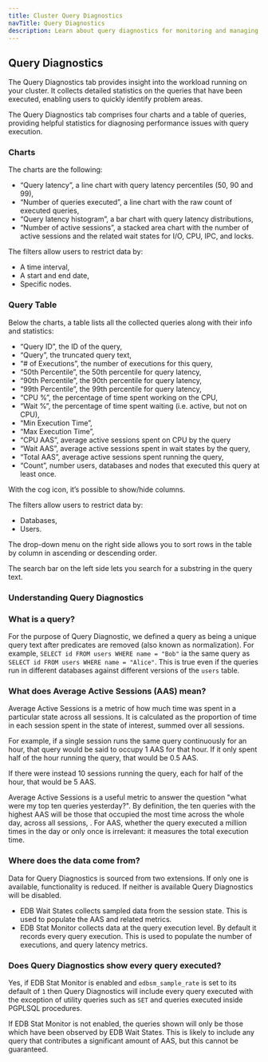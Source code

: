 ```yaml
---
title: Cluster Query Diagnostics
navTitle: Query Diagnostics
description: Learn about query diagnostics for monitoring and managing queries running on a PG AI Hybrid Manager cluster.
---
```


## Query Diagnostics

The Query Diagnostics tab provides insight into the workload running on your cluster. 
It collects detailed statistics on the queries that have been executed, enabling users to quickly identify problem areas.

The Query Diagnostics tab comprises four charts and a table of queries, providing helpful statistics for diagnosing performance issues with query execution.

### Charts

The charts are the following:

- “Query latency”, a line chart with query latency percentiles (50, 90 and 99),
- “Number of queries executed”, a line chart with the raw count of executed queries,
- “Query latency histogram”, a bar chart with query latency distributions,
- “Number of active sessions”, a stacked area chart with the number of active sessions and the related wait states for I/O, CPU, IPC, and locks.

The filters allow users to restrict data by:

- A time interval,
- A start and end date,
- Specific nodes.

### Query Table

Below the charts, a table lists all the collected queries along with their info and statistics:

- “Query ID”, the ID of the query,
- “Query”, the truncated query text,
- “# of Executions”, the number of executions for this query,
- “50th Percentile”, the 50th percentile for query latency,
- “90th Percentile”, the 90th percentile for query latency,
- “99th Percentile”, the 99th percentile for query latency, 
- “CPU %”, the percentage of time spent working on the CPU,
- “Wait %”, the percentage of time spent waiting (i.e. active, but not on CPU),
- “Min Execution Time”,
- “Max Execution Time”,
- “CPU AAS”, average active sessions spent on CPU by the query
- “Wait AAS”, average active sessions spent in wait states by the query,
- “Total AAS”, average active sessions spent running the query,
- “Count”, number users, databases and nodes that executed this query at least once.

With the cog icon, it’s possible to show/hide columns.  

The filters allow users to restrict data by:

- Databases,
- Users.

The drop-down menu on the right side allows you to sort rows in the table by column in ascending or descending order.

The search bar on the left side lets you search for a substring in the query text.

### Understanding Query Diagnostics

### What is a query?

For the purpose of Query Diagnostic, we defined a query as being a unique query text after predicates are removed (also known as normalization).
For example, `SELECT id FROM users WHERE name = "Bob"` ia the same query as `SELECT id FROM users WHERE name = "Alice"`.
This is true even if the queries run in different databases against different versions of the `users` table.

### What does Average Active Sessions (AAS) mean?

Average Active Sessions is a metric of how much time was spent in a particular state across all sessions.
It is calculated as the proportion of time in each session spent in the state of interest, summed over all sessions.

For example, if a single session runs the same query continuously for an hour, that query would be said to occupy 1 AAS for that hour.
If it only spent half of the hour running the query, that would be 0.5 AAS.

If there were instead 10 sessions running the query, each for half of the hour, that would be 5 AAS.

Average Active Sessions is a useful metric to answer the question "what were my top ten queries yesterday?".
By definition, the ten queries with the highest AAS will be those that occupied the most time across the whole day, across all sessions, .
For AAS, whether the query executed a million times in the day or only once is irrelevant: it measures the total execution time.

### Where does the data come from?

Data for Query Diagnostics is sourced from two extensions. 
If only one is available, functionality is reduced. 
If neither is available Query Diagnostics will be disabled.

- EDB Wait States collects sampled data from the session state. This is used to populate the AAS and related metrics.
- EDB Stat Monitor collects data at the query execution level. By default it records every query execution. This is used to populate the number of executions, and query latency metrics.

### Does Query Diagnostics show every query executed?

Yes, if EDB Stat Monitor is enabled and `edbsm_sample_rate` is set to its default of `1` then Query Diagnostics will include every query executed with the exception of utility queries such as `SET` and queries executed inside PGPLSQL procedures.

If EDB Stat Monitor is not enabled, the queries shown will only be those which have been observed by EDB Wait States.
This is likely to include any query that contributes a significant amount of AAS, but this cannot be guaranteed.
